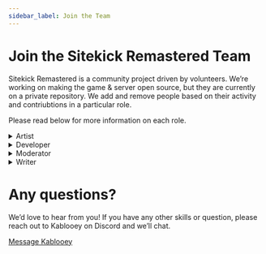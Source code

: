 ```yaml
---
sidebar_label: Join the Team
---
```


# Join the Sitekick Remastered Team
Sitekick Remastered is a community project driven by volunteers.  We’re working on making the game & server open source, but they are currently on a private repository. We add and remove people based on their activity and contriubtions in a particular role.

Please read below for more information on each role.

<details>
  <summary>Artist</summary>
  <b>Obtained by</b>

  - Frequently committing to our Art repository.
  - Granted by development team as art is accepted. You may apply for this role, but you do not have to.
  
  <b>Responsibilities</b>
  
  - Repairs chips & chip icons.
  - Creates new chips.
  - Creates new badge icons.
  - Adds new chips to the game (speak with us if you wish to assist).
  
  <b>Notes</b>
  
  - All chip repairs must be done in vector format. Ideally in Flash Professional.
  - All new chips must be submitted in vector format. PNG, JPG, etc, will not be accepted.
  - Can not create codes or spawn items.
  - Artists are not given codes for their own chips.
</details>

<details>
  <summary>Developer</summary>
  <b>Obtained by either</b>

  - Frequently committing to [our Game repository](https://github.com/SitekickRemastered/Game).
  - Frequently committing to [our Bot repositories](https://github.com/orgs/SitekickRemastered/repositories) (Kablooey, Authicer, SitePic, Paul).
  - Granted by development team as code is accepted. You <b>must</b> apply for this role.

  <b>Responsibilities</b>

  - Completes tasks/issues from [our task board](https://github.com/orgs/SitekickRemastered/projects/1).

  <b>Notes</b>

  - Not all developers are GMs. Access is granted as needed.
  - [Our Game repository](https://github.com/SitekickRemastered/Game) is mostly private at the moment. You must apply for this role and use our private repository if you wish to work on the game or server.
  - Our Discord bots are open source. Anyone can contribute code to them.
  - Intermediate programming experience is absolutely required.
</details>


<details>
  <summary>Moderator</summary>
  <b>Obtained by</b>

  - High activity in Discord text chat (voice optional).
  - Rank Gold 1 or higher in-game.
  - Granted by development team as needed. You do not apply for this role.

  <b>Responsibilities</b>

  - Assists users by answering questions, resolving disputes.
  - Approves new usernames, Sitekick names.
  - Bans users if required.

  <b>Notes</b>

  - Has access to Kablooey modmail & announcement bots.
  - Can host Discord events.
  - Can distribute single-use & timed codes.
  - Can not create codes or spawn items.
</details>


<details>
  <summary>Writer</summary>
  <b>Obtained by</b>

  - Making contributions to [our Web repository](https://github.com/SitekickRemastered/Web/).

  <b>Responsibilities</b>

  - Creates & maintains pages for our homepage.

  <b>Notes</b>

  - You don’t need to apply for this role!  Just register a Github account, and start making pages.
  - If you’re a regular contributor, you will be added to the Writer role.
  - Currently, no new lore will be put in place.  All lore must be found in the SAGA games, magazines, etc.
</details>

# Any questions?
We’d love to hear from you! If you have any other skills or question, please reach out to Kablooey on Discord and we’ll chat.

<a className="button" href="https://discordapp.com/channels/@me/653394550580183050">Message Kablooey</a>